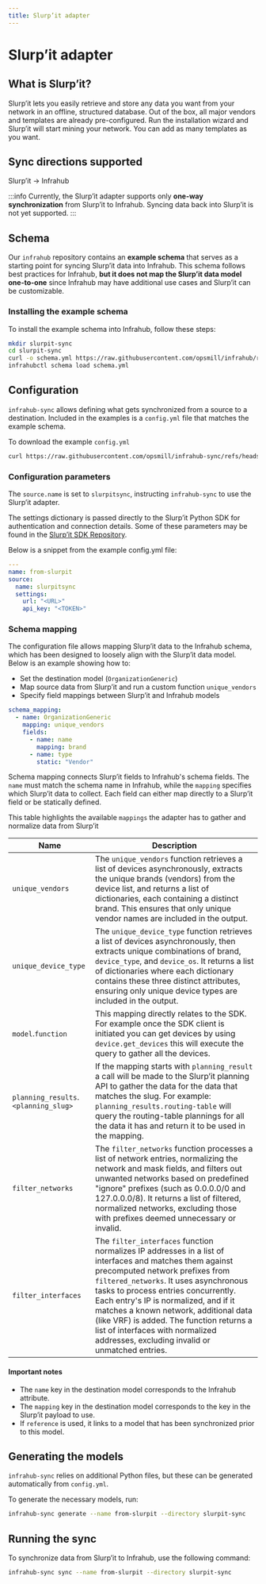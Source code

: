 ```yaml
---
title: Slurp’it adapter
---
```


# Slurp’it adapter
<!-- vale off -->
## What is Slurp’it?
<!-- vale on -->

Slurp’it lets you easily retrieve and store any data you want from your network in an offline, structured database. Out of the box, all major vendors and templates are already pre-configured.
Run the installation wizard and Slurp’it will start mining your network. You can add as many templates as you want.

## Sync directions supported

Slurp’it → Infrahub

:::info
Currently, the Slurp’it adapter supports only **one-way synchronization** from Slurp’it to Infrahub.
Syncing data back into Slurp’it is not yet supported.
:::

## Schema

Our `infrahub` repository contains an **example schema** that serves as a starting point for syncing Slurp’it data into Infrahub.
This schema follows best practices for Infrahub, **but it does not map the Slurp’it data model one-to-one** since Infrahub may have additional use cases and Slurp’it can be customizable.

<ReferenceLink title="Schema" url="https://github.com/opsmill/infrahub/blob/stable/models/examples/slurpit/slurpit.yml" openInNewTab />

### Installing the example schema

To install the example schema into Infrahub, follow these steps:

```bash
mkdir slurpit-sync
cd slurpit-sync
curl -o schema.yml https://raw.githubusercontent.com/opsmill/infrahub/refs/heads/stable/models/examples/slurpit/slurpit.yml
infrahubctl schema load schema.yml
```

## Configuration

`infrahub-sync` allows defining what gets synchronized from a source to a destination. Included in the examples is a `config.yml` file that matches the example schema.

<ReferenceLink title="config.yml" url="https://github.com/opsmill/infrahub-sync/blob/main/examples/slurpit_to_infrahub/config.yml" openInNewTab />

To download the example `config.yml`

```bash
curl https://raw.githubusercontent.com/opsmill/infrahub-sync/refs/heads/main/examples/slurpit_to_infrahub/config.yml > config.yml
```

### Configuration parameters

The `source.name` is set to `slurpitsync`, instructing `infrahub-sync` to use the Slurp’it adapter.

The settings dictionary is passed directly to the Slurp’it Python SDK for authentication and connection details.
Some of these parameters may be found in the [Slurp’it SDK Repository](https://gitlab.com/slurpit.io/slurpit_sdk).

Below is a snippet from the example config.yml file:

```yaml
---
name: from-slurpit
source:
  name: slurpitsync
  settings:
    url: "<URL>"
    api_key: "<TOKEN>"
```

### Schema mapping

The configuration file allows mapping Slurp’it data to the Infrahub schema, which has been designed to loosely align with the Slurp’it data model.
Below is an example showing how to:

- Set the destination model (`OrganizationGeneric`)
- Map source data from Slurp’it and run a custom function `unique_vendors`
- Specify field mappings between Slurp’it and Infrahub models

```yaml
schema_mapping:
  - name: OrganizationGeneric
    mapping: unique_vendors
    fields:
      - name: name
        mapping: brand
      - name: type
        static: "Vendor"
```

Schema mapping connects Slurp’it fields to Infrahub's schema fields. The `name` must match the schema name in Infrahub, while the `mapping` specifies which Slurp’it data to collect. Each field can either map directly to a Slurp’it field or be statically defined.

This table highlights the available `mappings` the adapter has to gather and normalize data from Slurp’it

| Name | Description |
| --- | --- |
| `unique_vendors` | The `unique_vendors` function retrieves a list of devices asynchronously, extracts the unique brands (vendors) from the device list, and returns a list of dictionaries, each containing a distinct brand. This ensures that only unique vendor names are included in the output. |
| `unique_device_type` | The `unique_device_type` function retrieves a list of devices asynchronously, then extracts unique combinations of brand, `device_type`, and `device_os`. It returns a list of dictionaries where each dictionary contains these three distinct attributes, ensuring only unique device types are included in the output. |
| `model`.`function` | This mapping directly relates to the SDK. For example once the SDK client is initiated you can get devices by using `device.get_devices` this will execute the query to gather all the devices.   |
| `planning_results`.`<planning_slug>` | If the mapping starts with `planning_result` a call will be made to the Slurp’it planning API to gather the data for the data that matches the slug. For example: `planning_results.routing-table` will query the routing-table plannings for all the data it has and return it to be used in the mapping.  |
| `filter_networks` | The `filter_networks` function processes a list of network entries, normalizing the network and mask fields, and filters out unwanted networks based on predefined "ignore" prefixes (such as 0.0.0.0/0 and 127.0.0.0/8). It returns a list of filtered, normalized networks, excluding those with prefixes deemed unnecessary or invalid. |
| `filter_interfaces` | The `filter_interfaces` function normalizes IP addresses in a list of interfaces and matches them against precomputed network prefixes from `filtered_networks`. It uses asynchronous tasks to process entries concurrently. Each entry's IP is normalized, and if it matches a known network, additional data (like VRF) is added. The function returns a list of interfaces with normalized addresses, excluding invalid or unmatched entries. |

#### Important notes

- The `name` key in the destination model corresponds to the Infrahub attribute.
- The `mapping` key in the destination model corresponds to the key in the Slurp’it payload to use.
- If `reference` is used, it links to a model that has been synchronized prior to this model.

## Generating the models

`infrahub-sync` relies on additional Python files, but these can be generated automatically from `config.yml`.

To generate the necessary models, run:

```bash
infrahub-sync generate --name from-slurpit --directory slurpit-sync
```

## Running the sync

To synchronize data from Slurp’it to Infrahub, use the following command:

```bash
infrahub-sync sync --name from-slurpit --directory slurpit-sync
```
